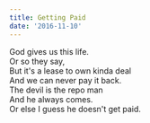 ```yaml
---
title: Getting Paid
date: '2016-11-10'
---
```


God gives us this life.  
Or so they say,  
But it's a lease to own kinda deal  
And we can never pay it back.  
The devil is the repo man  
And he always comes.  
Or else I guess he doesn't get paid.

